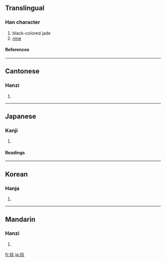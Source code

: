 {{see|九}}

==Translingual==
===Han character===
{{Han char|rn=96|rad=玉|as=03|sn=7|four=1718<sub>0</sub>|canj=一土弓人 (MGNO)}}
# black-colored jade
# [[nine]]
====References====
{{Han ref|kx=0727.220|dkj=20846|dj=1139.170|hdz=21102.100|uh=7396|ud=29590|bh=A868|bd=43112}}

----
==Cantonese==
===Hanzi===
{{yue-hanzi|jyut=|y=gau2}}
# {{defn|Cantonese}}

----
==Japanese==
===Kanji===
{{ja-kanji|grade=|rs=玉03}}
# {{defn|Japanese}} 
====Readings====
{{ja-readings|on=[[きゅう]] (kyū), [[く]] (ku)|kun=}}

----
==Korean==
===Hanja===
{{ko-hanja|hangeul=구|eumhun=|rv=gu|mr=ku|y=kwu}}
# {{defn|Korean}}

----
==Mandarin==
===Hanzi===
{{cmn-hanzi|pin=[[jiǔ]] ([[jiu3]])|wg=chiu<sup>3</sup>}}
# {{defn|Mandarin}}

[[fr:玖]]
[[ja:玖]]